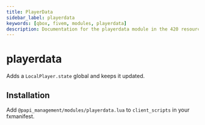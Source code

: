 ```yaml
---
title: PlayerData
sidebar_label: playerdata
keywords: [qbox, fivem, modules, playerdata]
description: Documentation for the playerdata module in the 420 resource. This module provides functionality for managing and updating player data through the LocalPlayer.state global variable, available on the client side.
---
```


# playerdata

Adds a `LocalPlayer.state` global and keeps it updated.

## Installation

Add `@papi_management/modules/playerdata.lua` to `client_scripts` in your fxmanifest.